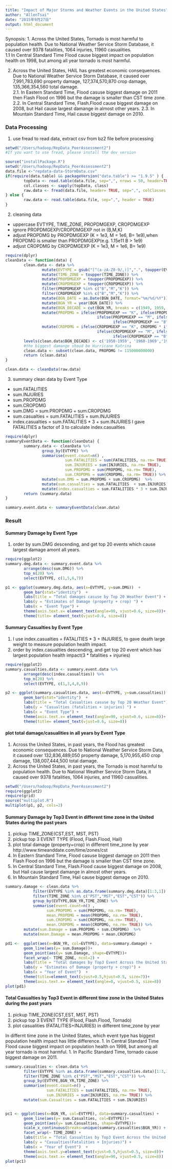```yaml
---
title: "Impact of Major Storms and Weather Events in the United States"
author: "AllenTsai"
date: "2015年9月27日"
output: html_document
---
```

Synopsis: 
1. Across the United States, Tornado is most harmful to  population health. Due to National Weather Service Storm Database, it caused over 9378 fatalities, 1064 injuries, 11960 casualities.   
1.1 In Central Standard Time Flood cause biggest impact on population health on 1998, but among all year tornado is most harmful.  

2. Across the United States, HAIL has greatest economic consequences. Due to National Weather Service Storm Database, it caused over    7,991,783,690 property damage, 127,374,570,870  crop damage,  135,366,354,560 total damage.  
  2.1. In Eastern Standard Time, Flood casuse biggest damage on 2011 then Flash Flood on 1996 but the damage is smaller than CST time zone.  
  2.2. In Central Standard Time, Flash.Flood cause biggest damage on 2008, but Hail cause largest damange in almost other years.
  2.3. In Mountain Standard Time, Hail cause biggest damage on 2010.

### Data Processing
1. use fread to read data, extract csv from bz2 file before processing

```r
setwd("/Users/hadoop/RepData_PeerAssessment2")
#If you want to use fread, please install the dev version  

source("installPackage.R")
setwd("/Users/hadoop/RepData_PeerAssessment2")
data.file <-"repdata-data-StormData.csv"
if(require(data.table) && packageVersion("data.table") >= "1.9.5" ) {
        topData <- read.table(data.file, sep=",", nrows = 50, header=TRUE)
        col.classes <- sapply(topData, class)
        raw.data <- fread(data.file, header= TRUE, sep=",", colClasses = col.classes)
} else {
        raw.data <- read.table(data.file, sep=",", header = TRUE)
}
```

2. cleaning data 
  - uppercase EVTYPE, TIME_ZONE, PROPDMGEXP, CROPDMGEXP
  - ignore PROPDMGEXP/CROPDMGEXP not in (B,M,K)
  - adjust PROPDMG by PROPDMGEXP (K = 1e3, M = 1e6, B= 1e9),when PROPDMG is smaller than PROPDMGEXP(e.g. 1.15e11 B >  1e9)
  - adjust CROPDMG by CROPDMGEXP (K = 1e3, M = 1e6, B= 1e9)
```r
require(dplyr)
cleanData <- function(data) {
        clean.data <- data %>%
                mutate(EVTYPE = gsub("[^(a-zA-Z0-9/,)]",".", toupper(EVTYPE)) ) %>%
                mutate(TIME_ZONE = toupper(TIME_ZONE)) %>%
                mutate(PROPDMGEXP = toupper(PROPDMGEXP)) %>%
                mutate(CROPDMGEXP = toupper(CROPDMGEXP)) %>%
                filter(PROPDMGEXP %in% c("B","M","K")) %>%
                filter(CROPDMGEXP %in% c("B","M","K")) %>%
                mutate(BGN_DATE = as.Date(BGN_DATE, format="%m/%d/%Y")) %>%
                mutate(BGN_YR = year(BGN_DATE)) %>%
                mutate(BGN_DECADE = cut(BGN_YR, breaks = c(1949, 1959, 1969, 1979, 1989, 1999,2012) ) )%>%
                mutate(PROPDMG = ifelse(PROPDMGEXP == "K", ifelse(PROPDMG > 1000, PROPDMG, PROPDMG * 1000),
                                        ifelse(PROPDMGEXP == "M", ifelse(PROPDMG > 1000000, PROPDMG, PROPDMG * 1000000), 
                                               ifelse(PROPDMGEXP == "B", ifelse(PROPDMG > 1000000000, PROPDMG, PROPDMG * 1000000000), PROPDMG ) ) )) %>%
                mutate(CROPDMG = ifelse(CROPDMGEXP == "K", CROPDMG * ifelse(CROPDMG > 1000, CROPDMG, CROPDMG * 1000) , 
                                        ifelse(CROPDMGEXP == "M", ifelse(CROPDMG > 1000000, CROPDMG, CROPDMG * 1000000), 
                                               ifelse(CROPDMGEXP == "B", ifelse(CROPDMG > 1000000000, CROPDMG, CROPDMG * 1000000000) , CROPDMG ) ) )) 
        levels(clean.data$BGN_DECADE) <- c('1950-1959', '1960-1969','1970-1979','1980-1989','1990-1999','2000-2011')
        #the biggest damange shoud be Hurricane Katrina
        clean.data <- subset(clean.data, PROPDMG != 115000000000)
        return (clean.data)
}

clean.data <- cleanData(raw.data)
```
3. summary clean data by Event Type
  - sum.FATALITIES
  - sum.INJURIES
  - sum.PROPDMG
  - sum.CROPDMG
  - sum.DMG = sum.PROPDMG + sum.CROPDMG
  - sum.casualties = sum.FATALITIES  + sum.INJURIES
  - index.casualties = sum.FATALITIES * 3 + sum.INJURIES
  I gave FATALITIES a factor of 3 to calculate index.casualties 
```r
require(dplyr)
summaryEventData <- function(cleanData) {
        summary.data <- cleanData %>%
                group_by(EVTYPE) %>%
                summarise(event.count=n() ,
                          sum.FATALITIES = sum(FATALITIES, na.rm= TRUE),
                          sum.INJURIES = sum(INJURIES, na.rm= TRUE),
                          sum.PROPDMG = sum(PROPDMG, na.rm= TRUE),
                          sum.CROPDMG = sum(CROPDMG, na.rm= TRUE)) %>%
                mutate(sum.DMG = sum.PROPDMG + sum.CROPDMG)  %>%
                mutate(sum.casualties = sum.FATALITIES  + sum.INJURIES) %>%
                mutate(index.casualties = sum.FATALITIES * 3 + sum.INJURIES)
        return (summary.data)
}  

summary.event.data <- summaryEventData(clean.data)
```

### Result

#### Summary Damage by Event Type
1. order by sum.DMG descending, and get top 20 events which cause largest damage amont all years.
```r
require(ggplot2)
summary.dmg.data <- summary.event.data %>%
        arrange(desc(sum.DMG)) %>%
        top_n(20) %>%
        select(EVTYPE, c(1,5,6,7))

p1 <- ggplot(summary.dmg.data, aes(x=EVTYPE, y=sum.DMG))  +
        geom_bar(stat="identity")  +
        labs(title = "Total damages casuse by Top 20 Weather Event") +
        labs(y = "Estimates of Damage (property + crop) ") +
        labs(x = "Event Type") +
        theme(axis.text.x= element_text(angle=90, vjust=0.6, size=8))+
        theme(title= element_text(vjust=0.6, size=8))
```
#### Summary Casualties by Event Type
1. I use index.casualties = FATALITIES * 3 + INJURIES, to gave death large weight to measure population health impact. 
1. order by index.casualties descending, and get top 20 event which has largest population health impact(3 * fatalities + injuries)
```r
require(ggplot2)
summary.casualties.data <- summary.event.data %>%
        arrange(desc(index.casualties)) %>%
        top_n(20) %>%
        select(EVTYPE, c(1,3,4,8,9))

p2 <- ggplot(summary.casualties.data, aes(x=EVTYPE, y=sum.casualties))  +
        geom_bar(stat="identity")  +
        labs(title = "Total Casualties casuse by Top 20 Weather Event") +
        labs(y = "Casualties (fatalities + injuries) ") +
        labs(x = "Event Type") +
        theme(axis.text.x= element_text(angle=90, vjust=0.6, size=8))+
        theme(title= element_text(vjust=0.6, size=8))
```
####  plot total damage/casualities in all years by Event Type
1. Across the United States, in past years, the Flood has greatest economic consequences. Due to National Weather Service Storm Data, it caused over 132,836,489,050 property damage, 5,170,955,450 crop damage,  138,007,444,500 total damage.  
1.  Across the United States, in past years, the Tornado is most harmful to population health. Due to National Weather Service Storm Data, it caused over 9378 fatalities, 1064 injuries, and 11960 casualities.
```r
setwd("/Users/hadoop/RepData_PeerAssessment2") 
require(ggplot2)
require(grid)
source("multiplot.R") 
multiplot(p1, p2, cols=2) 
```

#### Summary Damage by Top3 Event in different time zone in the United States during the past years
1. pickup TIME_ZONE(CST,EST, MST, PST)  
2. pickup top 3 EVENT TYPE (Flood, Flash.Flood, Hail)  
3. plot total damage (property+crop) in different time_zone by year  
http://www.timeanddate.com/time/zones/cst
  1. In Eastern Standard Time, Flood casuse biggest damage on 2011 then Flash Flood on 1996 but the damage is smaller than CST time zone.  
  1. In Central Standard Time, Flash.Flood cause biggest damage on 2008, but Hail cause largest damange in almost other years.
  1. In Mountain Standard Time, Hail cause biggest damage on 2010.

```r
summary.damage <- clean.data %>%
            filter(EVTYPE %in% as.data.frame(summary.dmg.data)[1:3,1]) %>%
            filter(TIME_ZONE %in% c("PST","MST","EST","CST")) %>%
            group_by(EVTYPE,BGN_YR,TIME_ZONE) %>%
            summarise(event.count=n() ,
                  sum.PROPDMG = sum(PROPDMG, na.rm= TRUE),
                  mean.PROPDMG = mean(PROPDMG, na.rm= TRUE),
                  sum.CROPDMG = sum(CROPDMG, na.rm= TRUE),
                  mean.CROPDMG = mean(CROPDMG, na.rm= TRUE)) %>%
        mutate(sum.Damage = sum.PROPDMG + sum.CROPDMG)  %>%
        mutate(mean.Damage = mean.PROPDMG + mean.CROPDMG) 

pd1 <-  ggplot(aes(x=BGN_YR, col=EVTYPE), data=summary.damage) +        
        geom_line(aes(y= sum.Damage))+
        geom_point(aes(y= sum.Damage, shape=EVTYPE))+
        facet_wrap(~ TIME_ZONE, ncol=2) +  
        labs(title = "Total damages by Top3 Event Across the United States" ) + 
        labs(y = "Estimates of Damage (property + crop)") +
        labs(x = "Year of Event")  +
        theme(title=element_text(vjust=0.5,hjust=0.5, size=7))+ 
        theme(axis.text.x= element_text(angle=0, vjust=0.5, size=8))    
plot(pd1)
```

#### Total Casualties by Top3 Event in different time zone in the United States during the past years
1. pickup TIME_ZONE(CST,EST, MST, PST)
2. pickup top 3 EVENT TYPE (Flood, Flash.Flood, Tornado)
3. plot casualities (FATALITIES+INJURIES) in different time_zone by year

In differnt time zone in the United States, which event type has biggest population health impact has little difference.
1. In Central Standard Time Flood cause biggest impact on population health on 1998, but among all year tornado is most harmful. 
1. In Pacific Standard Time, tornado cause biggest damage on 2011.

```r
summary.casualties <- clean.data %>%
        filter(EVTYPE %in% as.data.frame(summary.casualties.data)[1:3,1]) %>%
        filter(TIME_ZONE %in% c("PST","MST","EST","CST")) %>%
        group_by(EVTYPE,BGN_YR,TIME_ZONE) %>%
        summarise(event.count=n() ,
                  sum.FATALITIES = sum(FATALITIES, na.rm= TRUE),
                  sum.INJURIES = sum(INJURIES, na.rm= TRUE)) %>%
        mutate(sum.Casualties = sum.FATALITIES + sum.INJURIES)  


pc1 <- ggplot(aes(x=BGN_YR, col=EVTYPE), data=summary.casualties) +        
        geom_line(aes(y= sum.Casualties, col=EVTYPE))+
        geom_point(aes(y= sum.Casualties, shape=EVTYPE))+
        scale_x_continuous(breaks=unique(summary.casualties$BGN_YR)) +
        facet_wrap(~ TIME_ZONE) +  
        labs(title = "Total Casualties by Top3 Event Across the United States" ) + 
        labs(y = "Casualties(Fatalities + Injuries)") +
        labs(x = "Year of Event")  +
        theme(axis.text.y=element_text(vjust=0.5,hjust=0.5, size=8))+ 
        theme(axis.text.x= element_text(angle=90, vjust=0.5, size=8))    
plot(pc1)
```